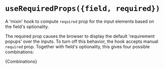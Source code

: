

<Meta title="hooks/useRequiredProps" />

# `useRequiredProps({field, required})`

A 'mixin' hook to compute `required` prop for the input elements based on the field's optionality.

The required prop causes the browser to display the default 'requirement popups' over the inputs. To turn off this behavior, the hook
accepts manual `required` prop. Together with field's optionality, this gives four possible combinations:

<Markdown>{Combinations}</Markdown>
